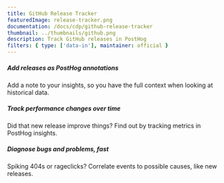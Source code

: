 ```yaml
---
title: GitHub Release Tracker
featuredImage: release-tracker.png
documentation: /docs/cdp/github-release-tracker
thumbnail: ../thumbnails/github.png
description: Track GitHub releases in PostHog
filters: { type: ['data-in'], maintainer: official }
---
```


<Section
    divider={false}
    title="Track GitHub releases in PostHog, so you can easily correlate them to changes in performance, bugs and more."
    size="full"
    cols={3}
>
    <div>
        <h5>Add releases as PostHog annotations</h5>
        <p>Add a note to your insights, so you have the full context when looking at historical data.</p>
    </div>
    <div>
        <h5>Track performance changes over time</h5>
        <p>Did that new release improve things? Find out by tracking metrics in PostHog insights.</p>
    </div>
    <div>
        <h5>Diagnose bugs and problems, fast</h5>
        <p>Spiking 404s or rageclicks? Correlate events to possible causes, like new releases.</p>
    </div>
    
</Section>

<Documentation />
